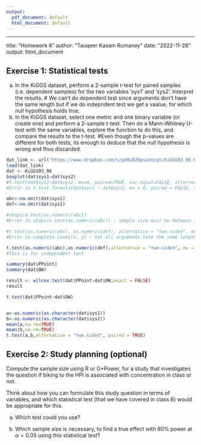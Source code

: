 ```yaml
---
output:
  pdf_document: default
  html_document: default
---
```

---
title: "Homework 6"
author: "Tauqeer Kasam Rumaney"
date: "2022-11-28"
output: html_document

## Exercise 1: Statistical tests

a) In the KiGGS dataset, perform a 2-sample t-test for paired samples (i.e. dependent samples) for the two variables 'sys1' and 'sys2'. Interpret the results.
# We can't do dependent test since arguments don't have the same length but if we do indepndent test we get a vaalue, for which null hypothesis holds true.
b) In the KiGGS dataset, select one metric and one binary variable (or create one) and perform a 2-sample t-test. Then do a Mann-Whitney U-test with the same variables, explore the function to do this, and compare the results to the t-test.
#Even though the p-values are different for both tests, its enough to deduce that the null hypothesis is wrong and thus discarded. 

```r
dat_link <- url("https://www.dropbox.com/s/pd0z829pv2otzqt/KiGGS03_06.RData?dl=1")
load(dat_link)
dat <- KiGGS03_06
boxplot(dat$sys1~dat$sys2)
#t.test(dat$sys1~dat$sys2, mu=0, paired=TRUE, var.equal=FALSE, alternative="two.sided", conf.level=0.95)
#Error in t.test.formula(dat$sys1 ~ dat$sys2, mu = 0, paired = FALSE, var.equal = FALSE,  : grouping factor must have exactly 2 levels

abc<-na.omit(dat$sys1)
def<-na.omit(dat$sys2)

#shapiro.test(as.numeric(abc))
#Error in shapiro.test(as.numeric(abc)) : sample size must be between 3 and 5000

#t.test(as.numeric(abc), as.numeric(def), alternative = "two.sided", mu = 0, paired = TRUE, var.equal = FALSE,conf.level = 0.95)
#Error in complete.cases(x, y) : not all arguments have the same length

t.test(as.numeric(abc),as.numeric(def),alternative = "two.sided", mu = 0, paired = FALSE, var.equal = FALSE,conf.level = 0.95)
#This is for independent test
```
```r


summary(dat$PPoint)
summary(dat$OW)

result <- wilcox.test(dat$PPoint~dat$OW,exact = FALSE)
result

t.test(dat$PPoint~dat$OW)



```
```r
a<-as.numeric(as.character(dat$sys1))
b<-as.numeric(as.character(dat$sys2))
mean(a,na.rm=TRUE)
mean(b,na.rm=TRUE)
t.test(a,b,alternative = "two.sided", paired = TRUE)
```


## Exercise 2: Study planning (optional)

Compute the sample size using R or G*Power, for a study that investigates the question if biking to the HPI is associated with concentration in class or not.

Think about how you can formulate this study question in terms of variables, and which statistical test (that we have covered in class 6) would be appropriate for this.

a) Which test could you use?

b) Which sample size is necessary, to find a true effect with 80\% power at $\alpha=0.05$ using this statistical test?
